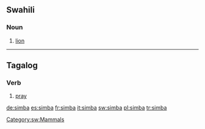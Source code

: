 {{see|Simba}}
==Swahili==

===Noun===
{{infl|sw|noun}}

# [[lion]]

[[Category:sw:Mammals]]

----

==Tagalog==

===Verb===
{{infl|tl|verb}}

# [[pray]]

[[de:simba]]
[[es:simba]]
[[fr:simba]]
[[it:simba]]
[[sw:simba]]
[[pl:simba]]
[[tr:simba]]